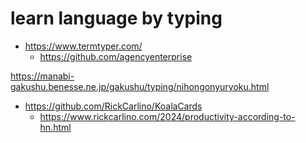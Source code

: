 # learn language by typing

- https://www.termtyper.com/
  - https://github.com/agencyenterprise

https://manabi-gakushu.benesse.ne.jp/gakushu/typing/nihongonyuryoku.html

- https://github.com/RickCarlino/KoalaCards
  - https://www.rickcarlino.com/2024/productivity-according-to-hn.html

